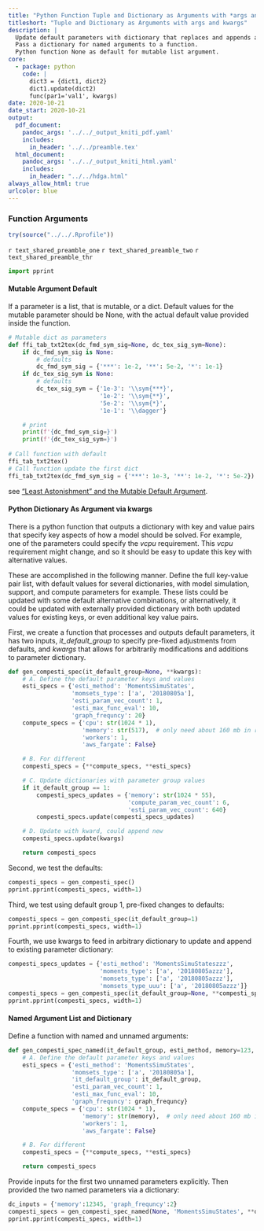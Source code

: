 ```yaml
---
title: "Python Function Tuple and Dictionary as Arguments with *args and **kwargs"
titleshort: "Tuple and Dictionary as Arguments with args and kwargs"
description: |
  Update default parameters with dictionary that replaces and appends additional key-value pairs using kwargs.
  Pass a dictionary for named arguments to a function.
  Python function None as default for mutable list argument.
core:
  - package: python
    code: |
      dict3 = {dict1, dict2}
      dict1.update(dict2)
      func(par1='val1', kwargs)
date: 2020-10-21
date_start: 2020-10-21
output:
  pdf_document:
    pandoc_args: '../../_output_kniti_pdf.yaml'
    includes:
      in_header: '../../preamble.tex'
  html_document:
    pandoc_args: '../../_output_kniti_html.yaml'
    includes:
      in_header: "../../hdga.html"
always_allow_html: true
urlcolor: blue
---
```


### Function Arguments

```r
try(source("../../.Rprofile"))
```

`r text_shared_preamble_one`
`r text_shared_preamble_two`
`r text_shared_preamble_thr`

```python
import pprint
```

#### Mutable Argument Default 

If a parameter is a list, that is mutable, or a dict. Default values for the mutable parameter should be None, with the actual default value provided inside the function. 

```python
# Mutable dict as parameters
def ffi_tab_txt2tex(dc_fmd_sym_sig=None, dc_tex_sig_sym=None):
    if dc_fmd_sym_sig is None:
        # defaults
        dc_fmd_sym_sig = {'***': 1e-2, '**': 5e-2, '*': 1e-1}
    if dc_tex_sig_sym is None:
        # defaults
        dc_tex_sig_sym = {'1e-3': '\\sym{***}',
                          '1e-2': '\\sym{**}',
                          '5e-2': '\\sym{*}',
                          '1e-1': '\\dagger'}

    # print
    print(f'{dc_fmd_sym_sig=}')
    print(f'{dc_tex_sig_sym=}')
    
# Call function with default
ffi_tab_txt2tex()
# Call function update the first dict 
ffi_tab_txt2tex(dc_fmd_sym_sig = {'***': 1e-3, '**': 1e-2, '*': 5e-2})
```

see [“Least Astonishment” and the Mutable Default Argument](https://stackoverflow.com/questions/1132941/least-astonishment-and-the-mutable-default-argument).

#### Python Dictionary As Argument via kwargs

There is a python function that outputs a dictionary with key and value pairs that specify key aspects of how a model should be solved. For example, one of the parameters could specify the *vcpu* requirement. This *vcpu* requirement might change, and so it should be easy to update this key with alternative values.

These are accomplished in the following manner. Define the full key-value pair list, with default values for several dictionaries, with model simulation, support, and compute parameters for example. These lists could be updated with some default alternative combinations, or alternatively, it could be updated with externally provided dictionary with both updated values for existing keys, or even additional key value pairs.

First, we create a function that processes and outputs default parameters, it has two inputs, *it_default_group* to specify pre-fixed adjustments from defaults, and *kwargs* that allows for arbitrarily modifications and additions to parameter dictionary.

```python
def gen_compesti_spec(it_default_group=None, **kwargs):
    # A. Define the default parameter keys and values
    esti_specs = {'esti_method': 'MomentsSimuStates',
                  'momsets_type': ['a', '20180805a'],
                  'esti_param_vec_count': 1,
                  'esti_max_func_eval': 10,
                  'graph_frequncy': 20}
    compute_specs = {'cpu': str(1024 * 1),
                     'memory': str(517),  # only need about 160 mb in reality
                     'workers': 1,
                     'aws_fargate': False}

    # B. For different
    compesti_specs = {**compute_specs, **esti_specs}

    # C. Update dictionaries with parameter group values
    if it_default_group == 1:
        compesti_specs_updates = {'memory': str(1024 * 55),
                                  'compute_param_vec_count': 6,
                                  'esti_param_vec_count': 640}
        compesti_specs.update(compesti_specs_updates)

    # D. Update with kward, could append new
    compesti_specs.update(kwargs)

    return compesti_specs
```

Second, we test the defaults:

```python
compesti_specs = gen_compesti_spec()
pprint.pprint(compesti_specs, width=1)
```

Third, we test using default group 1, pre-fixed changes to defaults:

```python
compesti_specs = gen_compesti_spec(it_default_group=1)
pprint.pprint(compesti_specs, width=1)
```

Fourth, we use kwargs to feed in arbitrary dictionary to update and append to existing parameter dictionary:

```python
compesti_specs_updates = {'esti_method': 'MomentsSimuStateszzz',
                          'moments_type': ['a', '20180805azzz'],
                          'momsets_type': ['a', '20180805azzz'],
                          'momsets_type_uuu': ['a', '20180805azzz']}
compesti_specs = gen_compesti_spec(it_default_group=None, **compesti_specs_updates)
pprint.pprint(compesti_specs, width=1)
```

#### Named Argument List and Dictionary

Define a function with named and unnamed arguments:

```python
def gen_compesti_spec_named(it_default_group, esti_method, memory=123, graph_frequncy=10):
    # A. Define the default parameter keys and values
    esti_specs = {'esti_method': 'MomentsSimuStates',
                  'momsets_type': ['a', '20180805a'],
                  'it_default_group': it_default_group,
                  'esti_param_vec_count': 1,
                  'esti_max_func_eval': 10,
                  'graph_frequncy': graph_frequncy}
    compute_specs = {'cpu': str(1024 * 1),
                     'memory': str(memory),  # only need about 160 mb in reality
                     'workers': 1,
                     'aws_fargate': False}

    # B. For different
    compesti_specs = {**compute_specs, **esti_specs}

    return compesti_specs
```

Provide inputs for the first two unnamed parameters explicitly. Then provided the two named parameters via a dictionary:

```python
dc_inputs = {'memory':12345, 'graph_frequncy':2}
compesti_specs = gen_compesti_spec_named(None, 'MomentsSimuStates', **dc_inputs)
pprint.pprint(compesti_specs, width=1)
```

<!-- #### Function Call Parameters as String  -->

<!-- There is a function, call the function, return the string name of the variable used to call the function inside the function. -->

<!-- Define the function: -->

<!-- ```{python} -->
<!-- # import package -->
<!-- import traceback -->
<!-- import pprint -->
<!-- # define function -->
<!-- def ffi_ls2dc(ls_list, st_counter_str='i', st_all_str='o', st_ls_name=None): -->

<!--     if st_ls_name is None: -->

<!--         stack = traceback.extract_stack() -->
<!--         filename, lineno, function_name, code = stack[-2] -->
<!--         print('abc') -->
<!--         print(code) -->

<!--         # if "ls_list=" in code: -->
<!--         #     # function called with three parameters all named, looks like: -->
<!--         #     #   "dc_ls_combo_type = pyfan_amto_lsdcconvert.ff_ls2dc(ls_list=ls_combo_type," -->
<!--         #     st_ls_name = code.split("ls_list=")[1] -->
<!--         # else: -->
<!--         #     # function was not called with named parameter, looks like: -->
<!--         #     #   "dc_ls_combo_type = pyfan_amto_lsdcconvert.ff_ls2dc(ls_combo_type, 'i', 'o')" -->
<!--         #     #    "dc_ls_combo_type = pyfan_amto_lsdcconvert.ff_ls2dc(ls_combo_type)" -->
<!--         #     st_ls_name = code.split("ff_ls2dc(")[1] -->
<!--         #  -->
<!--         # # Get first input element -->
<!--         # st_ls_name = st_ls_name.split(",")[0] -->
<!--         # if "=" in st_ls_name: -->
<!--         #     raise ValueError(f'ff_ls2dc function called incorrectly, ls_list parameter must be first:{code=}') -->

<!--     return st_ls_name -->
<!-- ``` -->

<!-- Call the function with different parameter combinations: -->

<!-- ```{python} -->
<!-- ls_combo_type = [1,2,3] -->
<!-- # convert calling function without parameters: -->
<!-- ffi_ls2dc(ls_combo_type, 'i', 'o') -->
<!-- # convert calling function with later parameter names: -->
<!-- ffi_ls2dc(ls_combo_type, st_counter_str='i', st_all_str='o') -->
<!-- # convert calling function with all named parameters: -->
<!-- ffi_ls2dc(ls_list=ls_combo_type, st_counter_str='i', st_all_str='o') -->
<!-- # provide name for list -->
<!-- ffi_ls2dc(ls_list=ls_combo_type, st_counter_str='CTR', st_all_str='OF', st_ls_name='ls_other_name') -->
<!-- ``` -->
